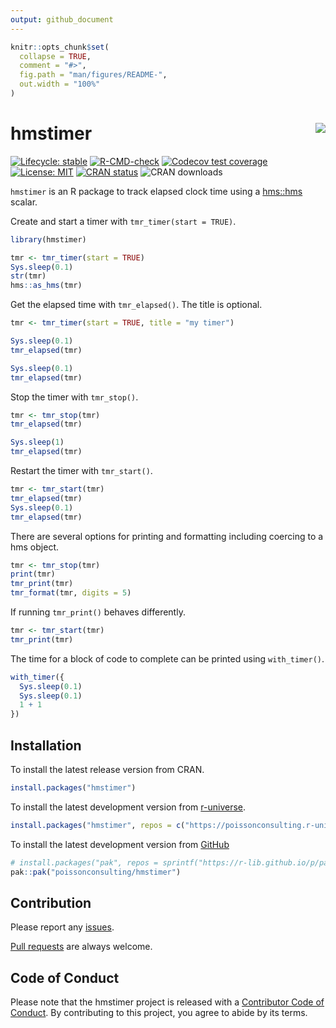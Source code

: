 ```yaml
---
output: github_document
---
```


<!-- README.md is generated from README.Rmd. Please edit that file -->

```r
knitr::opts_chunk$set(
  collapse = TRUE,
  comment = "#>",
  fig.path = "man/figures/README-",
  out.width = "100%"
)
```

# hmstimer <img src="man/figures/logo.png"  style="float: right;" />

<!-- badges: start -->
[![Lifecycle: stable](https://img.shields.io/badge/lifecycle-stable-brightgreen.svg)](https://lifecycle.r-lib.org/articles/stages.html#stable)
[![R-CMD-check](https://github.com/poissonconsulting/hmstimer/actions/workflows/R-CMD-check.yaml/badge.svg)](https://github.com/poissonconsulting/hmstimer/actions/workflows/R-CMD-check.yaml)
[![Codecov test coverage](https://codecov.io/gh/poissonconsulting/hmstimer/graph/badge.svg)](https://app.codecov.io/gh/poissonconsulting/hmstimer)
[![License: MIT](https://img.shields.io/badge/License-MIT-green.svg)](https://opensource.org/licenses/MIT)
[![CRAN status](https://www.r-pkg.org/badges/version/hmstimer)](https://cran.r-project.org/package=hmstimer)
![CRAN downloads](https://cranlogs.r-pkg.org/badges/hmstimer)
<!-- badges: end -->

`hmstimer` is an R package to 
track elapsed clock time using a [hms::hms](https://github.com/tidyverse/hms) scalar.


Create and start a timer with `tmr_timer(start = TRUE)`.

```r
library(hmstimer)

tmr <- tmr_timer(start = TRUE)
Sys.sleep(0.1)
str(tmr)
hms::as_hms(tmr)
```

Get the elapsed time with `tmr_elapsed()`.
The title is optional.
```r
tmr <- tmr_timer(start = TRUE, title = "my timer")

Sys.sleep(0.1)
tmr_elapsed(tmr)

Sys.sleep(0.1)
tmr_elapsed(tmr)
```

Stop the timer with `tmr_stop()`.

```r
tmr <- tmr_stop(tmr)
tmr_elapsed(tmr)

Sys.sleep(1)
tmr_elapsed(tmr)
```

Restart the timer with `tmr_start()`.
```r
tmr <- tmr_start(tmr)
tmr_elapsed(tmr)
Sys.sleep(0.1)
tmr_elapsed(tmr)
```

There are several options for printing and formatting including coercing to a hms object.
```r
tmr <- tmr_stop(tmr)
print(tmr)
tmr_print(tmr)
tmr_format(tmr, digits = 5)
```

If running `tmr_print()` behaves differently.

```r
tmr <- tmr_start(tmr)
tmr_print(tmr)
```

The time for a block of code to complete can be printed using `with_timer()`.

```r
with_timer({
  Sys.sleep(0.1)
  Sys.sleep(0.1)
  1 + 1
})
```

## Installation

To install the latest release version from CRAN.
```r
install.packages("hmstimer")
```

To install the latest development version from [r-universe](https://poissonconsulting.r-universe.dev/hmstimer).
```r
install.packages("hmstimer", repos = c("https://poissonconsulting.r-universe.dev", "https://cloud.r-project.org"))
```

To install the latest development version from [GitHub](https://github.com/poissonconsulting/hmstimer)
```r
# install.packages("pak", repos = sprintf("https://r-lib.github.io/p/pak/stable/%s/%s/%s", .Platform$pkgType, R.Version()$os, R.Version()$arch))
pak::pak("poissonconsulting/hmstimer")
```

## Contribution

Please report any [issues](https://github.com/poissonconsulting/hmstimer/issues).

[Pull requests](https://github.com/poissonconsulting/hmstimer/pulls) are always welcome.

## Code of Conduct

Please note that the hmstimer project is released with a [Contributor Code of Conduct](https://contributor-covenant.org/version/2/0/CODE_OF_CONDUCT.html). By contributing to this project, you agree to abide by its terms.
